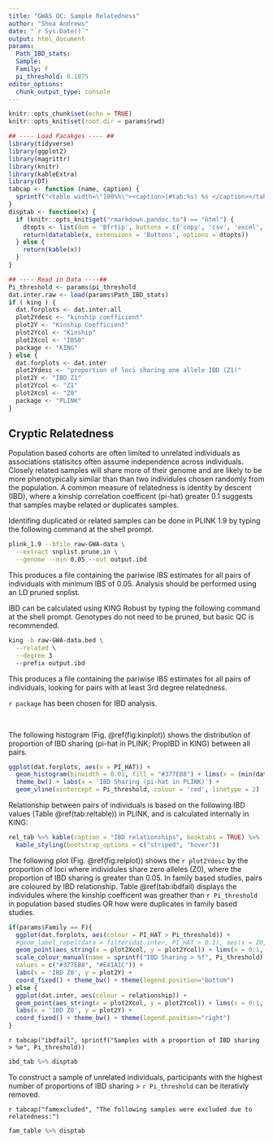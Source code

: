 ```yaml
---
title: "GWAS QC: Sample Relatedness"
author: "Shea Andrews"
date: "`r Sys.Date()`"
output: html_document
params:
  Path_IBD_stats:
  Sample:
  Family: F
  pi_threshold: 0.1875
editor_options:
  chunk_output_type: console
---
```


```r
knitr::opts_chunk$set(echo = TRUE)
knitr::opts_knit$set(root.dir = params$rwd)

## ---- Load Pacakges ---- ##
library(tidyverse)
library(ggplot2)
library(magrittr)
library(knitr)
library(kableExtra)
library(DT)
tabcap <- function (name, caption) {
  sprintf("<table width=\"100%%\"><caption>(#tab:%s) %s </caption></table>", name, caption)
}
disptab <- function(x) {
  if (knitr::opts_knit$get("rmarkdown.pandoc.to") == "html") {
    dtopts <- list(dom = 'Bfrtip', buttons = c('copy', 'csv', 'excel', 'pdf', 'print'))
    return(datatable(x, extensions = 'Buttons', options = dtopts))
  } else {
    return(kable(x))
  }
}
```

```r
## ---- Read in Data ----##
Pi_threshold <- params$pi_threshold
dat.inter.raw <- load(params$Path_IBD_stats)
if ( king ) {
  dat.forplots <- dat.inter.all
  plot2Ydesc <- "kinship coefficient"
  plot2Y <- "Kinship Coefficient"
  plot2Ycol <- "Kinship"
  plot2Xcol <- "IBS0"
  package <- "KING"
} else {
  dat.forplots <- dat.inter
  plot2Ydesc <- "proportion of loci sharing one allele IBD (Z1)"
  plot2Y <- "IBD Z1"
  plot2Ycol <- "Z1"
  plot2Xcol <- "Z0"
  package <- "PLINK"
}
```

## Cryptic Relatedness
Population based cohorts are often limited to unrelated individuals as associations statisitcs often assume independence across individuals. Closely related samples will share more of their genome and are likely to be more phenotypically similar than than two individules chosen randomly from the population. A common measure of relatedness is identity by descent (IBD), where a kinship correlation coefficent (pi-hat) greater 0.1 suggests that samples maybe related or duplicates samples.

Identifing duplicated or related samples can be done in PLINK 1.9 by typing the following command at the shell prompt.

```bash
plink_1.9 --bfile raw-GWA-data \
  --extract snplist.prune.in \
  --genome --min 0.05 --out output.ibd
```

This produces a file containing the pariwise IBS estimates for all pairs of individuals with minimum IBS of 0.05. Analysis should be performed using an LD pruned snplist.

IBD can be calculated using KING Robust by typing the following command at the shell prompt. Genotypes do not need to be pruned, but basic QC is recommended.

```bash
king -b raw-GWA-data.bed \
  --related \
  --degree 3
  --prefix output.ibd
```

This produces a file containing the pariwise IBS estimates for all pairs of individuals, looking for pairs with at least 3rd degree relatedness.

`r package` has been chosen for IBD analysis.

<br>

The following histogram (Fig. \@ref(fig:kinplot)) shows the distribution of proportion of IBD sharing (pi-hat in PLINK; PropIBD in KING) between all pairs.

```r
ggplot(dat.forplots, aes(x = PI_HAT)) +
  geom_histogram(binwidth = 0.01, fill = "#377EB8") + lims(x = (min(dat.forplots$PI_HAT) - 0.05):1) +
  theme_bw() + labs(x = 'IBD Sharing (pi-hat in PLINK)') +
  geom_vline(xintercept = Pi_threshold, colour = 'red', linetype = 2)

```

Relationship between pairs of individuals is based on the following IBD values (Table \@ref(tab:reltable)) in PLINK, and is calculated internally in KING:


```r
rel_tab %>% kable(caption = "IBD relationships", booktabs = TRUE) %>%
  kable_styling(bootstrap_options = c("striped", "hover"))
```


The following plot (Fig. \@ref(fig:relplot)) shows the `r plot2Ydesc` by the proportion of loci where individules share zero alleles (Z0), where the proportion of IBD sharing is greater than 0.05. In family based studies, pairs are coloured by IBD relationship. Table \@ref(tab:ibdfail) displays the individules where the kinship coefficent was greather than `r Pi_threshold` in population based studies OR how were duplicates in family based studies.
```r

if(params$Family == F){
  ggplot(dat.forplots, aes(colour = PI_HAT > Pi_threshold)) +
  #geom_label_repel(data = filter(dat.inter, PI_HAT > 0.1), aes(x = Z0, y = Z1, label = paste(IID1, '-', IID2))) +
  geom_point(aes_string(x = plot2Xcol, y = plot2Ycol)) + lims(x = 0:1, y = 0:1) +
  scale_colour_manual(name = sprintf("IBD Sharing > %f", Pi_threshold),
  values = c("#377EB8", "#E41A1C")) +
  labs(x = 'IBD Z0', y = plot2Y) +
  coord_fixed() + theme_bw() + theme(legend.position="bottom")
} else {
  ggplot(dat.inter, aes(colour = relationship)) +
  geom_point(aes_string(x = plot2Xcol, y = plot2Ycol)) + lims(x = 0:1, y = 0:1) +
  labs(x = 'IBD Z0', y = plot2Y) +
  coord_fixed() + theme_bw() + theme(legend.position="right")
}
```

`r tabcap("ibdfail", sprintf("Samples with a proportion of IBD sharing > %e", Pi_threshold))`

```r
ibd_tab %>% disptab
```

To construct a sample of unrelated individuals, participants with the highest number of proportions of IBD sharing > `r Pi_threshold` can be iterativly removed.

`r tabcap("famexcluded", "The following samples were excluded due to relatedness:")`

```r
fam_table %>% disptab
```

